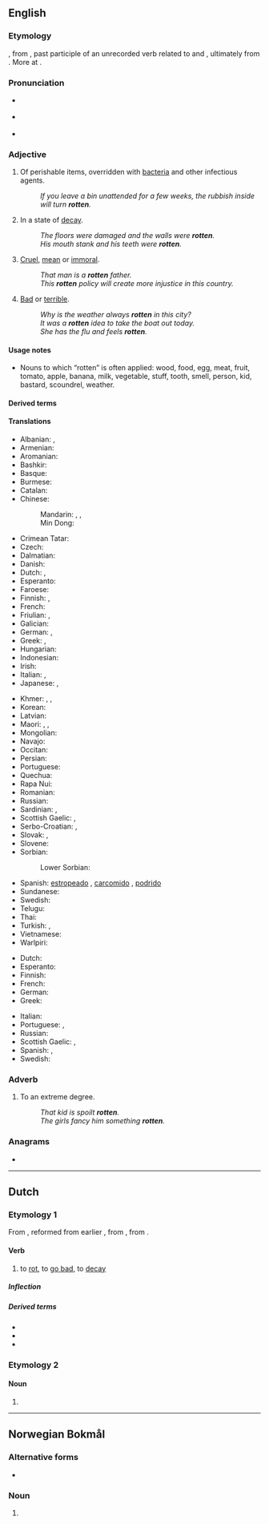{{also|Rotten}}
==English==
{{wikipedia|dab=rotten}}

===Etymology===
{{etyl|enm|en}} {{m|enm|roten}}, from {{etyl|non|en}} {{m|non|rotinn||decayed, rotten}}, past participle of an unrecorded verb related to {{cog|non|rotna||to rot}} and {{cog|ang|rotian||to rot}}, ultimately from {{etyl|gem-pro|en}} {{m|gem-pro|*rutōną||to rot}}. More at {{l|en|rot}}.

===Pronunciation===
* {{a|GenAm}} {{IPA|/ˈɹɑtn̩/|lang=en}}
* {{a|RP}} {{IPA|/ˈɹɒtn̩/|lang=en}}
* {{rhymes|ɒtən|lang=en}}

===Adjective===
{{en-adj|er|more}}

# Of perishable items, overridden with [[bacteria]] and other infectious agents.
#: ''If you leave a bin unattended for a few weeks, the rubbish inside will turn '''rotten'''.''
# In a state of [[decay]].
#: ''The floors were damaged and the walls were '''rotten'''.''
#: ''His mouth stank and his teeth were '''rotten'''.''
# [[cruel|Cruel]], [[mean]] or [[immoral]].
#: ''That man is a '''rotten''' father.''
#: ''This '''rotten''' policy will create more injustice in this country.''
# [[bad|Bad]] or [[terrible]].
#: ''Why is the weather always '''rotten''' in this city?''
#: ''It was a '''rotten''' idea to take the boat out today.''
#: ''She has the flu and feels '''rotten'''.''

====Usage notes====
* Nouns to which “rotten” is often applied: wood, food, egg, meat, fruit, tomato, apple, banana, milk, vegetable, stuff, tooth, smell, person, kid, bastard, scoundrel, weather.

====Derived terms====
{{der2|lang=en
|rotten borough
|rottenly
|rottenness
|something is rotten in the state of Denmark
|rotten apple
|rotten egg gas
|rotten stone
|unrotten
|Susie Rottencrotch
|Rosie Rottencrotch
|rotten egg
|Your Rottenness}}

====Translations====
{{trans-top|decayed, gone bad}}
* Albanian: {{t+|sq|kalbur}}, {{t+|sq|prishur}}
* Armenian: {{t|hy|փտած}}
* Aromanian: {{t|rup|putrid}}
* Bashkir: {{t|ba|серек}}
* Basque: {{t-needed|eu}}
* Burmese: {{t+|my|ပုပ်|tr=pok|sc=Mymr}}
* Catalan: {{t+|ca|podrit|m}}
* Chinese:
*: Mandarin: {{t+|cmn|腐爛|sc=Hani}}, {{t+|cmn|腐烂|tr=fǔlàn|sc=Hani}}, {{t+|cmn|腐朽|tr=fǔxiǔ|sc=Hani}}
*: Min Dong: {{t|cdo|生腐|tr=Sang pu|sc=Hani}}
* Crimean Tatar: {{t|crh|çürük}}
* Czech: {{t|cs|shnilý}}
* Dalmatian: {{t|dlm|muas}}
* Danish: {{t|da|rådden}}
* Dutch: {{t+|nl|rot}}, {{t+|nl|verrot}}
* Esperanto: {{t|eo|putra}}
* Faroese: {{t|fo|rotin}}
* Finnish: {{t+|fi|mädäntynyt}}, {{t+|fi|mätä}}
* French: {{t+|fr|pourri}}
* Friulian: {{t|fur|frait}}, {{t|fur|fraid}}
* Galician: {{t|gl|podre}}
* German: {{t+|de|faul}}, {{t+|de|verfault}}
* Greek: {{t+|el|σάπιος}}, {{t+|el|σαθρός|m}}
* Hungarian: {{t+|hu|rohadt}}
* Indonesian: {{t+|id|busuk}}
* Irish: {{t|ga|lofa}}
* Italian: {{t+|it|marcito}}, {{t+|it|marcio}}
* Japanese: {{t|ja|腐った|tr=kusatta}}, {{t+|ja|腐朽|alt=腐朽した|tr=fukyū-shita}}
{{trans-mid}}
* Khmer: {{t+|km|ស្អុយ|tr=s’oy|sc=Khmr}}, {{t+|km|រលួយ|tr=rɔluəy|sc=Khmr}}, {{t+|km|រអៀច|tr=rɔ’iəc|sc=Khmr}}
* Korean: {{t+|ko|썩다}}
* Latvian: {{t|lv|sapuvis}}
* Maori: {{t|mi|piro}}, {{t|mi|manumanuā}} {{qualifier|refers to wood}}, {{t|mi|manumanu}}
* Mongolian: {{t-needed|mn}}
* Navajo: {{t|nv|dláád}}
* Occitan: {{t|oc|poirit}}
* Persian: {{t+|fa|پوسیده|tr=puside|sc=fa-Arab}}
* Portuguese: {{t+|pt|podre}}
* Quechua: {{t|qu|ismu}}
* Rapa Nui: {{t|rap|piro}}
* Romanian: {{t+|ro|putred}}
* Russian: {{t+|ru|гнило́й}}
* Sardinian: {{t|sc|fracicu}}, {{t|sc|prudicu}}
* Scottish Gaelic: {{t|gd|grod}}, {{t|gd|lobhte}}
* Serbo-Croatian: {{t+|sh|gnjȉo}}, {{t+|sh|trȕo}}
* Slovak: {{t|sk|hnilý}}, {{t|sk|zhnitý}}
* Slovene: {{t+|sl|gnil}}
* Sorbian:
*: Lower Sorbian: {{t|dsb|zgnity}}
* Spanish: [[estropeado]] {{gloss|of meat}}, [[carcomido]] {{gloss|of wood}}, [[podrido]] {{gloss|smell, of eggs}}
* Sundanese: {{t|su|buruk}}
* Swedish: {{t+|sv|rutten}}
* Telugu: {{t+|te|చెడిపోయిన|tr=cedipoyina|sc=Telu}}
* Thai: {{t-needed|th}}
* Turkish: {{t+|tr|çürük}}, {{t+|tr|bozuk}}
* Vietnamese: {{t+|vi|mục}}
* Warlpiri: {{t|wbp|puka}}
{{trans-bottom}}

{{trans-top|mean}}
* Dutch: {{t+|nl|gemeen}}
* Esperanto: {{t+|eo|aĉa}}
* Finnish: {{t|fi|mädännäinen}}
* French: {{t+|fr|mauvais}}
* German: {{t+|de|scheußlich}}
* Greek: {{t+|el|φαύλος|m}}
{{trans-mid}}
* Italian: {{t+|it|malvagio}}
* Portuguese: {{t+|pt|cruel}}, {{t+|pt|malvado}}
* Russian: {{t+|ru|га́дкий}}
* Scottish Gaelic: {{t|gd|grod}}, {{t|gd|breun}}
* Spanish: {{t+|es|malo}}, {{t+|es|putrefacto}}
* Swedish: {{t+|sv|rutten}}
{{trans-bottom}}

===Adverb===
{{en-adv}}

# To an extreme degree.
#: ''That kid is spoilt '''rotten'''.''
#: ''The girls fancy him something '''rotten'''.''

===Anagrams===
* {{anagrams|en|Trento|torent}}

----

==Dutch==

===Etymology 1===
From {{inh|nl|dum|rotten}}, reformed from earlier {{m|dum|roten}}, from {{inh|nl|odt|*roton}}, from {{inh|nl|gem-pro|*rutāną}}.

====Verb====
{{nl-verb}}

# to [[rot]], to [[go bad]], to [[decay]]

=====Inflection=====
{{nl-conj-wk|rot|rotte}}

=====Derived terms=====
* {{l|nl|doorrotten}}
* {{l|nl|verrotten}}
* {{l|nl|wegrotten}}

===Etymology 2===

====Noun====
{{head|nl|noun plural form}}

# {{nl-noun form of|pl|rot}}

----

==Norwegian Bokmål==

===Alternative forms===
* {{l|nb|rotta}}

===Noun===
{{head|nb|noun form|g=m|g2=f}}

# {{inflection of|rotte||definite|m|s|lang=nb}}